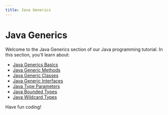 ```yaml
---
title: Java Generics
---
```


# Java Generics

Welcome to the Java Generics section of our Java programming tutorial. In this section, you'll learn about:

- [Java Generics Basics](./0-java-generics-basics.mdx)
- [Java Generic Methods](./1-java-generic-methods.mdx)
- [Java Generic Classes](./2-java-generic-classes.mdx)
- [Java Generic Interfaces](./3-java-generic-interfaces.mdx)
- [Java Type Parameters](./4-java-type-parameters.mdx)
- [Java Bounded Types](./5-java-bounded-types.mdx)
- [Java Wildcard Types](./6-java-wildcard-types.mdx)

Have fun coding!